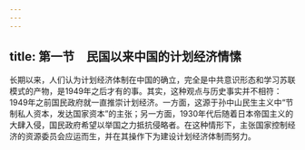 ```yaml
---
---
---
```

title: 第一节　民国以来中国的计划经济情愫
---




长期以来，人们认为计划经济体制在中国的确立，完全是中共意识形态和学习苏联模式的产物，是1949年之后才有的事。其实，这种观点与历史事实并不相符：1949年之前国民政府就一直推崇计划经济。一方面，这源于孙中山民生主义中“节制私人资本，发达国家资本”的主张；另一方面，1930年代后随着日本帝国主义的大肆入侵，国民政府希望以举国之力抵抗侵略者。在这种情形下，主张国家控制经济的资源委员会应运而生，并在其操作下为建设计划经济体制而努力。